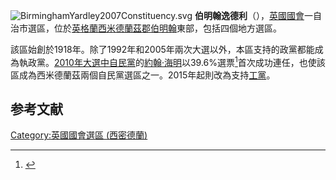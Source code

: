[[File:BirminghamYardley2007Constituency.svg|right]]
'''伯明翰逸德利'''（{{lang-en|Birmingham, Yardley}}），[[英國|英國]][[英國國會|國會]]一自治市選區，位於[[英格蘭|英格蘭]][[西米德蘭茲郡|西米德蘭茲郡]][[伯明翰|伯明翰]]東部，包括四個地方選區。

該區始創於1918年。除了1992年和2005年兩次大選以外，本區支持的政黨都能成為執政黨。[[2010年英國大選|2010年大選中]][[自由民主黨_(英國)|自民黨]]的[[約翰·海明|約翰·海明]]以39.6%選票<ref name="2010election">{{cite news
|publisher=[[英國廣播公司|英國廣播公司]]
|date=2010年5月7日
|title=Election 2010/Constituency/Birmingham Yardley
|url=http://news.bbc.co.uk/2/shared/election2010/results/constituency/a39.stm
|accessdate=2010年10月23日
|archive-date=2011年2月3日
|archive-url=https://web.archive.org/web/20110203193438/http://news.bbc.co.uk/2/shared/election2010/results/constituency/a39.stm
|dead-url=no
}}</ref>首次成功連任，也使該區成為西米德蘭茲兩個自民黨選區之一。2015年起則改為支持[[英國工黨|工黨]]。

==参考文献==
<div class="references-small">
<references></references>
</div>

{{DEFAULTSORT:Birmingham Yardley (UK Parliament constituency)}}
[[Category:英國國會選區_(西密德蘭)|Category:英國國會選區 (西密德蘭)]]